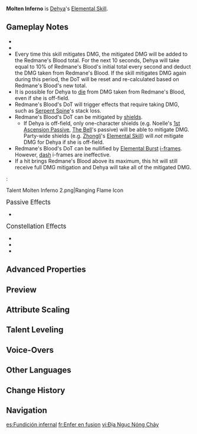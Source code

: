 {{Talent Infobox
|image         = Talent Molten Inferno.png
|character     = Dehya
|type          = Elemental Skill
|info          = This art of Dehya's own invention changes its method of use depending on the combat situation.<br /><br />'''Indomitable Flame'''<br />This skill will be unleashed should there be no Fiery Sanctum field created by Dehya herself present at the time.<br />Deals {{Color|AoE Pyro DMG}}, and creates a field known as Fiery Sanctum.<br /><br />'''Ranging Flame'''<br />This skill will be unleashed should a Fiery Sanctum field created by Dehya herself already exist.<br />Dehya will perform a leaping attack, dealing {{Color|AoE Pyro DMG}} before recreating a Fiery Sanctum field at her new position.<br />A Fiery Sanctum field created this way will inherit the remaining duration of the previous field.<br /><br />Ranging Flame can be used only once throughout a single Fiery Sanctum field's duration.<br /><br />'''Fiery Sanctum'''<br />When an opponent within a Fiery Sanctum field takes DMG, the field will unleash a coordinated attack, dealing {{Color|AoE Pyro DMG}} to them based on Dehya's [[ATK]] and [[Max HP]]. This effect can be triggered once every 2.5s.<br />Active characters within this field have their [[Interruption Resistance|resistance to interruption]] increased, and when such characters take DMG, a portion of that damage will be mitigated and flow into Redmane's Blood. Dehya will then take this DMG over 10s. When the mitigated DMG stored by Redmane's Blood reaches or goes over a certain percentage of Dehya's Max HP, she will stop mitigating DMG in this way.<br /><br />Only 1 Fiery Sanctum created by Dehya herself can exist at the same time.
|CD            = 20s
|Duration      = 12s
|scale_att1    = ATK
|scale_att2    = Max HP
|utility1      = Interruption Resistance
|utility2      = Ally DMG Mitigation
|utility3      = DMG to Self
|utility4      = AoE
}}
{{Description|Walk this fiery ordeal with me and purge all impurity, just as a beast of flames that must descend from the blaze.}}
'''Molten Inferno''' is [[Dehya]]'s [[Elemental Skill]].

==Gameplay Notes==
* {{TalentNote|particles|a coordinated attack|1}}
* {{TalentNote|snapshot|Field DMG|character=Dehya|snapshottime=when casting Indomitable Flame or Ranging Flame}}
* Every time this skill mitigates DMG, the mitigated DMG will be added to the Redmane's Blood total. For the next 10 seconds, Dehya will take {{Color|True Physical DMG}} equal to 10% of Redmane's Blood's initial total every second and deduct the DMG taken from Redmane's Blood. If the skill mitigates DMG again during this period, the DoT will be reset and re-calculated based on Redmane's Blood's new total.
* It is possible for Dehya to [[Fallen Character|die]] from DMG taken from Redmane's Blood, even if she is off-field.
* Redmane's Blood's DoT will trigger effects that require taking DMG, such as [[Serpent Spine]]'s stack loss.
* Redmane's Blood's DoT can be mitigated by [[shield]]s.
** If Dehya is off-field, only one-character shields (e.g. Noelle's [[Devotion|1st Ascension Passive]], [[The Bell]]'s passive) will be able to mitigate DMG. Party-wide shields (e.g. [[Zhongli]]'s [[Dominus Lapidis|Elemental Skill]]) will ''not'' mitigate DMG for Dehya if she is off-field.
* Redmane's Blood's DoT can be nullified by [[Elemental Burst]] [[i-frames]]. However, [[dash]] i-frames are ineffective.
* If a hit brings Redmane's Blood above its maximum, this hit will still receive full DMG mitigation and Dehya will take all of the mitigated DMG.
:<gallery>
Talent Molten Inferno 2.png|Ranging Flame Icon
</gallery>

;<big>Passive Effects</big>
* {{TalentNote|ascension|1|Unstinting Succor|character=Dehya|talent=Molten Inferno}}

;<big>Constellation Effects</big>
* {{TalentNote|constellation|1|The Flame Incandescent|"Dehya's Max [[HP]] is increased by 20%, and she deals bonus DMG based on her Max HP when using the following attacks:
** [[Molten Inferno]]'s DMG will be increased by 3.6% of her Max HP.
** [[Leonine Bite]]'s DMG will be increased by 6% of her Max HP."}}
* {{TalentNote|constellation|2|The Sand-Blades Glittering}}
* {{TalentNote|constellation|5|The Alpha Unleashed}}

==Advanced Properties==
{{Advanced Properties
|title   = Indomitable Flame DMG
|gu      = 1
|icdtag  = none
|poise   = 50
|impulse = 4
|blunt   = 1

|title2   = Ranging Flame DMG
|gu2      = 1
|icdtag2  = none
|poise2   = 50
|impulse2 = Air, 100, 600
|blunt2   = 1

|title3   = Field DMG
|gu3      = 1
|icdtag3  = none
|poise3   = 50
|impulse3 = 2

|title4   = DMG to Self
|gu4      = —
|icdtag4  = none
|poise4   = 0
|impulse4 = 0
}}

==Preview==
{{Preview
|file1    = Molten Inferno Preview
|caption1 = Indomitable Flame and Ranging Flame

|file2    = Molten Inferno Ranging Flame Preview
|caption2 = Fiery Sanctum Coordinated Attack

|file3    = Molten Inferno Redmane's Blood Preview
|caption3 = Redmane's Blood
}}

==Attribute Scaling==
{{Talent Scaling
|levels=13
|order=indomitableflamedmg,rangingflamedmg,fielddmg,mitigation,redmane'sbloodmaximum,fieldduration,cd
|titles=Indomitable Flame DMG,Ranging Flame DMG,Field DMG,Mitigation,Redmane's Blood Maximum,Field Duration,CD
|indomitableflamedmg_1=112.88
|indomitableflamedmg_2=121.35
|indomitableflamedmg_3=129.81
|indomitableflamedmg_4=141.1
|indomitableflamedmg_5=149.57
|indomitableflamedmg_6=158.03
|indomitableflamedmg_7=169.32
|indomitableflamedmg_8=180.61
|indomitableflamedmg_9=191.9
|indomitableflamedmg_10=203.18
|indomitableflamedmg_11=214.47
|indomitableflamedmg_12=225.76
|indomitableflamedmg_13=239.87
|rangingflamedmg_1=132.8
|rangingflamedmg_2=142.76
|rangingflamedmg_3=152.72
|rangingflamedmg_4=166
|rangingflamedmg_5=175.96
|rangingflamedmg_6=185.92
|rangingflamedmg_7=199.2
|rangingflamedmg_8=212.48
|rangingflamedmg_9=225.76
|rangingflamedmg_10=239.04
|rangingflamedmg_11=252.32
|rangingflamedmg_12=265.6
|rangingflamedmg_13=282.2
|fielddmg_1=60.2 ATK+1.03 Max HP
|fielddmg_2=64.72 ATK+1.11 Max HP
|fielddmg_3=69.23 ATK+1.19 Max HP
|fielddmg_4=75.25 ATK+1.29 Max HP
|fielddmg_5=79.77 ATK+1.37 Max HP
|fielddmg_6=84.28 ATK+1.44 Max HP
|fielddmg_7=90.3 ATK+1.55 Max HP
|fielddmg_8=96.32 ATK+1.65 Max HP
|fielddmg_9=102.34 ATK+1.75 Max HP
|fielddmg_10=108.36 ATK+1.86 Max HP
|fielddmg_11=114.38 ATK+1.96 Max HP
|fielddmg_12=120.4 ATK+2.06 Max HP
|fielddmg_13=127.92 ATK+2.19 Max HP
|mitigation_1=32
|mitigation_2=34
|mitigation_3=36
|mitigation_4=38
|mitigation_5=40
|mitigation_6=42
|mitigation_7=44
|mitigation_8=46
|mitigation_9=48
|mitigation_10=50
|mitigation_11=52
|mitigation_12=54
|mitigation_13=56
|redmane'sbloodmaximum_1=200 Max HP
|redmane'sbloodmaximum_2=200 Max HP
|redmane'sbloodmaximum_3=200 Max HP
|redmane'sbloodmaximum_4=200 Max HP
|redmane'sbloodmaximum_5=200 Max HP
|redmane'sbloodmaximum_6=200 Max HP
|redmane'sbloodmaximum_7=200 Max HP
|redmane'sbloodmaximum_8=200 Max HP
|redmane'sbloodmaximum_9=200 Max HP
|redmane'sbloodmaximum_10=200 Max HP
|redmane'sbloodmaximum_11=200 Max HP
|redmane'sbloodmaximum_12=200 Max HP
|redmane'sbloodmaximum_13=200 Max HP
|fieldduration_1=12s
|fieldduration_2=12s
|fieldduration_3=12s
|fieldduration_4=12s
|fieldduration_5=12s
|fieldduration_6=12s
|fieldduration_7=12s
|fieldduration_8=12s
|fieldduration_9=12s
|fieldduration_10=12s
|fieldduration_11=12s
|fieldduration_12=12s
|fieldduration_13=12s
|cd_1=20s
|cd_2=20s
|cd_3=20s
|cd_4=20s
|cd_5=20s
|cd_6=20s
|cd_7=20s
|cd_8=20s
|cd_9=20s
|cd_10=20s
|cd_11=20s
|cd_12=20s
|cd_13=20s
}}

==Talent Leveling==
{{Talent Upgrade|Dehya}}

==Voice-Overs==
{{Talent VO}}

==Other Languages==
{{Other Languages
|en      = Molten Inferno
|zhs     = 熔铁流狱
|zhs_rm  = Róngtiě Liúyù
|zht     = 熔鐵流獄
|zht_rm  = Róngtiě Liúyù
|zh_tl   = Molten Iron Inferno
|ja      = 熔鉄流獄
|ja_rm   = Youtetsu Ryuugoku{{assumed}}
|ja_tl   = Molten Iron Inferno
|ko      = 지옥불 용광로
|ko_tl   = Hellfire Blast Furnace
|es      = Fundición infernal
|es_tl   = Infernal Foundry
|fr      = Enfer en fusion
|fr_tl   = Molten Hell
|ru      = Расплавленное пекло
|ru_tl   = Molten Inferno
|th      = Molten Inferno
|vi      = Địa Ngục Nóng Chảy
|vi_tl   = 
|de      = Inferno geschmolzenen Eisens
|de_tl   = 
|id      = Molten Inferno
|pt      = Inferno Derretido
|pt_tl   = 
|tr      = Ateşten Kafes
|tr_tl   = 
|it      = Inferno colante
|it_tl   = Dripping Inferno
}}

==Change History==
{{Change History|3.5}}

==Navigation==
{{Talent Navbox|Dehya}}

[[es:Fundición infernal]]
[[fr:Enfer en fusion]]
[[vi:Địa Ngục Nóng Chảy]]